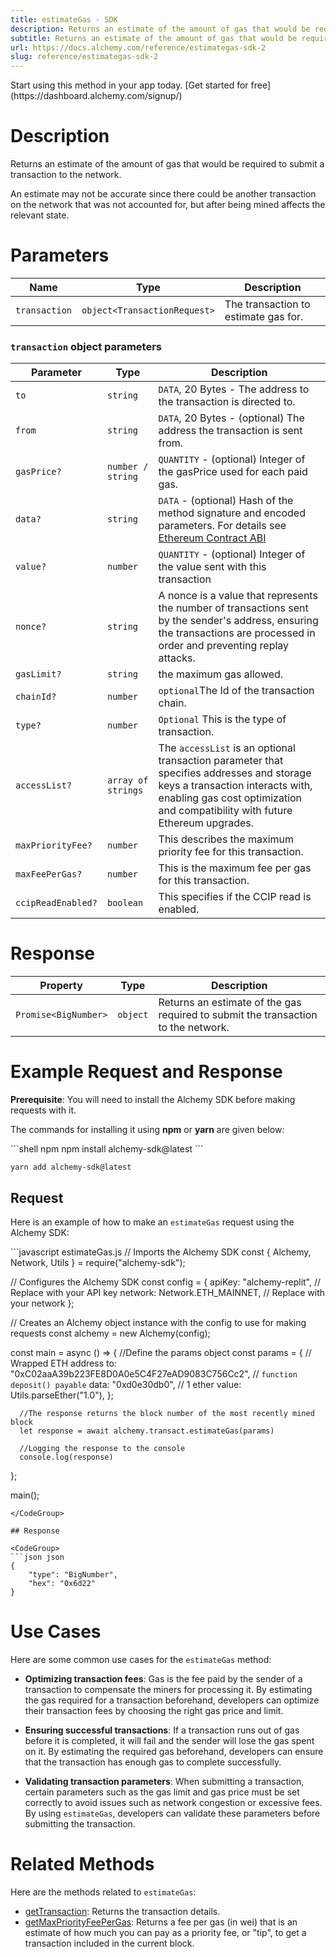 ```yaml
---
title: estimateGas - SDK
description: Returns an estimate of the amount of gas that would be required to submit transaction to the network. An estimate may not be accurate since there could be another transaction on the network that was not accounted for, but after being mined affects the relevant state.
subtitle: Returns an estimate of the amount of gas that would be required to submit transaction to the network. An estimate may not be accurate since there could be another transaction on the network that was not accounted for, but after being mined affects the relevant state.
url: https://docs.alchemy.com/reference/estimategas-sdk-2
slug: reference/estimategas-sdk-2
---
```


<Tip title="Don’t have an API key?" icon="star">
  Start using this method in your app today. [Get started for free](https://dashboard.alchemy.com/signup/)
</Tip>

# Description

Returns an estimate of the amount of gas that would be required to submit a transaction to the network.

An estimate may not be accurate since there could be another transaction on the network that was not accounted for, but after being mined affects the relevant state.

# Parameters

| Name          | Type                         | Description                          |
| ------------- | ---------------------------- | ------------------------------------ |
| `transaction` | `object<TransactionRequest>` | The transaction to estimate gas for. |

### `transaction` object parameters

| Parameter          | Type               | Description                                                                                                                                                                                                   |
| ------------------ | ------------------ | ------------------------------------------------------------------------------------------------------------------------------------------------------------------------------------------------------------- |
| `to`               | `string`           | `DATA`, 20 Bytes - The address to the transaction is directed to.                                                                                                                                             |
| `from`             | `string`           | `DATA`, 20 Bytes - (optional) The address the transaction is sent from.                                                                                                                                       |
| `gasPrice?`        | `number / string`  | `QUANTITY` - (optional) Integer of the gasPrice used for each paid gas.                                                                                                                                       |
| `data?`            | `string`           | `DATA` - (optional) Hash of the method signature and encoded parameters. For details see [Ethereum Contract ABI](https://docs.soliditylang.org/en/v0.7.0/abi-spec.html)                                       |
| `value?`           | `number`           | `QUANTITY` - (optional) Integer of the value sent with this transaction                                                                                                                                       |
| `nonce?`           | `string`           | A nonce is a value that represents the number of transactions sent by the sender's address, ensuring the transactions are processed in order and preventing replay attacks.                                   |
| `gasLimit?`        | `string`           | the maximum gas allowed.                                                                                                                                                                                      |
| `chainId?`         | `number`           | `optional`The Id of the transaction chain.                                                                                                                                                                    |
| `type?`            | `number`           | `Optional` This is the type of transaction.                                                                                                                                                                   |
| `accessList?`      | `array of strings` | The `accessList` is an optional transaction parameter that specifies addresses and storage keys a transaction interacts with, enabling gas cost optimization and compatibility with future Ethereum upgrades. |
| `maxPriorityFee?`  | `number`           | This describes the maximum priority fee for this transaction.                                                                                                                                                 |
| `maxFeePerGas?`    | `number`           | This is the maximum fee per gas for this transaction.                                                                                                                                                         |
| `ccipReadEnabled?` | `boolean`          | This specifies if the CCIP read is enabled.                                                                                                                                                                   |

# Response

| Property             | Type     | Description                                                                       |
| -------------------- | -------- | --------------------------------------------------------------------------------- |
| `Promise<BigNumber>` | `object` | Returns an estimate of the gas required to submit the transaction to the network. |

# Example Request and Response

**Prerequisite**: You will need to install the Alchemy SDK before making requests with it.

The commands for installing it using **npm** or **yarn** are given below:

<CodeGroup>
  ```shell npm
  npm install alchemy-sdk@latest
  ```

  ```shell yarn
  yarn add alchemy-sdk@latest
  ```
</CodeGroup>

## Request

Here is an example of how to make an `estimateGas` request using the Alchemy SDK:

<CodeGroup>
  ```javascript estimateGas.js
  // Imports the Alchemy SDK
  const { Alchemy, Network, Utils } = require("alchemy-sdk");

  // Configures the Alchemy SDK
  const config = {
      apiKey: "alchemy-replit", // Replace with your API key
      network: Network.ETH_MAINNET, // Replace with your network
  };

  // Creates an Alchemy object instance with the config to use for making requests
  const alchemy = new Alchemy(config);

  const main = async () => {
      //Define the params object
      const params = {
          // Wrapped ETH address
          to: "0xC02aaA39b223FE8D0A0e5C4F27eAD9083C756Cc2",
          // `function deposit() payable`
          data: "0xd0e30db0",
          // 1 ether
          value: Utils.parseEther("1.0"),
      };

      //The response returns the block number of the most recently mined block
      let response = await alchemy.transact.estimateGas(params)

      //Logging the response to the console
      console.log(response)
  };

  main();
  ```
</CodeGroup>

## Response

<CodeGroup>
  ```json json
  {
      "type": "BigNumber",
      "hex": "0x6d22"
  }
  ```
</CodeGroup> 

# Use Cases

Here are some common use cases for the `estimateGas` method:

* **Optimizing transaction fees**: Gas is the fee paid by the sender of a transaction to compensate the miners for processing it. By estimating the gas required for a transaction beforehand, developers can optimize their transaction fees by choosing the right gas price and limit.

* **Ensuring successful transactions**: If a transaction runs out of gas before it is completed, it will fail and the sender will lose the gas spent on it. By estimating the required gas beforehand, developers can ensure that the transaction has enough gas to complete successfully.

* **Validating transaction parameters**: When submitting a transaction, certain parameters such as the gas limit and gas price must be set correctly to avoid issues such as network congestion or excessive fees. By using `estimateGas`, developers can validate these parameters before submitting the transaction.

# Related Methods

Here are the methods related to `estimateGas`:

* [getTransaction](/reference/getTransaction-sdktransaction): Returns the transaction details.
* [getMaxPriorityFeePerGas](/reference/getmaxpriorityfeepergas-sdk): Returns a fee per gas (in wei) that is an estimate of how much you can pay as a priority fee, or "tip", to get a transaction included in the current block.
